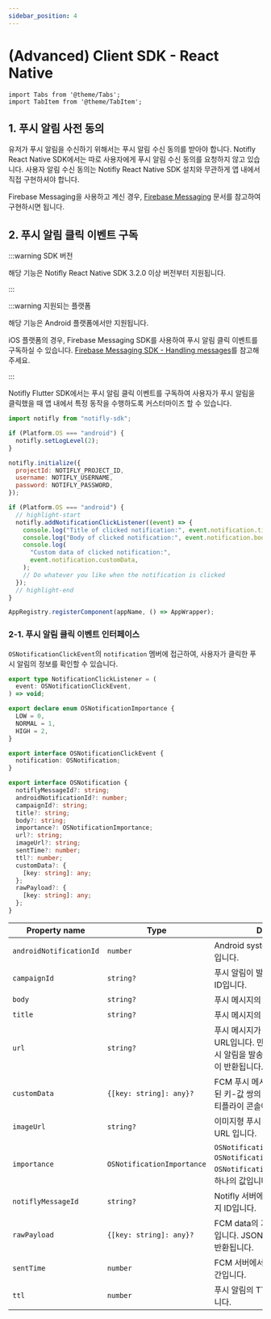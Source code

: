 ```yaml
---
sidebar_position: 4
---
```


# (Advanced) Client SDK - React Native

```mdx-code-block
import Tabs from '@theme/Tabs';
import TabItem from '@theme/TabItem';
```

## 1. 푸시 알림 사전 동의

유저가 푸시 알림을 수신하기 위해서는 푸시 알림 수신 동의를 받아야 합니다.
Notifly React Native SDK에서는 따로 사용자에게 푸시 알림 수신 동의를 요청하지 않고 있습니다.
사용자 알림 수신 동의는 Notifly React Native SDK 설치와 무관하게 앱 내에서 직접 구현하셔야 합니다.

Firebase Messaging을 사용하고 계신 경우, [Firebase Messaging](https://firebase.google.com/docs/cloud-messaging/ios/client#request-permission-to-receive-notifications) 문서를 참고하여 구현하시면 됩니다.

## 2. 푸시 알림 클릭 이벤트 구독

:::warning SDK 버전

해당 기능은 Notifly React Native SDK 3.2.0 이상 버전부터 지원됩니다.

:::

:::warning 지원되는 플랫폼

해당 기능은 Android 플랫폼에서만 지원됩니다.

iOS 플랫폼의 경우, Firebase Messaging SDK를 사용하여 푸시 알림 클릭 이벤트를 구독하실 수 있습니다. [Firebase Messaging SDK - Handling messages](https://rnfirebase.io/messaging/usage)를 참고해 주세요.

:::

Notifly Flutter SDK에서는 푸시 알림 클릭 이벤트를 구독하여 사용자가 푸시 알림을 클릭했을 때 앱 내에서 특정 동작을 수행하도록 커스터마이즈 할 수 있습니다.

```js title="index.js"
import notifly from "notifly-sdk";

if (Platform.OS === "android") {
  notifly.setLogLevel(2);
}

notifly.initialize({
  projectId: NOTIFLY_PROJECT_ID,
  username: NOTIFLY_USERNAME,
  password: NOTIFLY_PASSWORD,
});

if (Platform.OS === "android") {
  // highlight-start
  notifly.addNotificationClickListener((event) => {
    console.log("Title of clicked notification:", event.notification.title);
    console.log("Body of clicked notification:", event.notification.body);
    console.log(
      "Custom data of clicked notification:",
      event.notification.customData,
    );
    // Do whatever you like when the notification is clicked
  });
  // highlight-end
}

AppRegistry.registerComponent(appName, () => AppWrapper);
```

### 2-1. 푸시 알림 클릭 이벤트 인터페이스

`OSNotificationClickEvent`의 `notification` 멤버에 접근하여, 사용자가 클릭한 푸시 알림의 정보를 확인할 수 있습니다.

```ts title="notification.d.ts"
export type NotificationClickListener = (
  event: OSNotificationClickEvent,
) => void;

export declare enum OSNotificationImportance {
  LOW = 0,
  NORMAL = 1,
  HIGH = 2,
}

export interface OSNotificationClickEvent {
  notification: OSNotification;
}

export interface OSNotification {
  notiflyMessageId?: string;
  androidNotificationId?: number;
  campaignId?: string;
  title?: string;
  body?: string;
  importance?: OSNotificationImportance;
  url?: string;
  imageUrl?: string;
  sentTime?: number;
  ttl?: number;
  customData?: {
    [key: string]: any;
  };
  rawPayload?: {
    [key: string]: any;
  };
}
```

| Property name           | Type                       | Description                                                                                                                  | Since |
| ----------------------- | -------------------------- | ---------------------------------------------------------------------------------------------------------------------------- | ----- |
| `androidNotificationId` | `number`                   | Android system-level 푸시 알림 ID입니다.                                                                                     | 1.4.0 |
| `campaignId`            | `string?`                  | 푸시 알림이 발송된 Notifly 캠페인의 ID입니다.                                                                                | 1.4.0 |
| `body`                  | `string?`                  | 푸시 메시지의 내용입니다.                                                                                                    | 1.4.0 |
| `title`                 | `string?`                  | 푸시 메시지의 제목입니다.                                                                                                    | 1.4.0 |
| `url`                   | `string?`                  | 푸시 메시지가 클릭되었을 때 이동할 URL입니다. 만약 '앱 실행' 액션으로 푸시 알림을 발송하였다면, `undefined` 값이 반환됩니다. | 1.4.0 |
| `customData`            | `{[key: string]: any}?`    | FCM 푸시 메시지의 `data` 필드에 포함된 키-값 쌍의 커스텀 데이터입니다. 노티플라이 콘솔에서 설정할 수 있습니다.               | 1.4.0 |
| `imageUrl`              | `string?`                  | 이미지형 푸시 메시지에 포함된 이미지 URL 입니다.                                                                             | 1.4.0 |
| `importance`            | `OSNotificationImportance` | `OSNotificationImportance.HIGH`, `OSNotificationImportance.NORMAL`, `OSNotificationImportance.LOW` 중 하나의 값입니다.       | 1.4.0 |
| `notiflyMessageId`      | `string?`                  | Notifly 서버에서 임의로 생성한 메시지 ID입니다.                                                                              | 1.4.0 |
| `rawPayload`            | `{[key: string]: any}?`    | FCM data의 가공되지 않은 payload입니다. JSON을 stringify한 형태로 반환됩니다.                                                | 1.4.0 |
| `sentTime`              | `number`                   | FCM 서버에서 푸시 알림을 발송한 시간입니다.                                                                                  | 1.4.0 |
| `ttl`                   | `number`                   | 푸시 알림의 TTL(Time To Live) 값입니다.                                                                                      | 1.4.0 |
